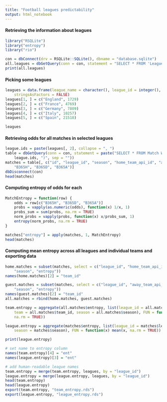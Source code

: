 ```yaml
---
title: "Football leagues predictability"
output: html_notebook
---
```


#### Retrieving the information about leagues
```r
library("RSQLite")
library("entropy")
library("rio")

con = dbConnect(drv = RSQLite::SQLite(), dbname = "database.sqlite")
all.leagues = dbGetQuery(conn = con, statement = "SELECT * FROM 'League' ")
print(all.leagues)
```

#### Picking some leagues

```r
leagues = data.frame(league_name = character(), league_id = integer(), 
    stringsAsFactors = FALSE)
leagues[1, ] = c("England", 1729)
leagues[2, ] = c("France", 4769)
leagues[3, ] = c("Germany", 7809)
leagues[4, ] = c("Italy", 10257)
leagues[5, ] = c("Spain", 21518)

leagues
```


#### Retrieving odds for all matches in selected leagues


```r
league.ids = paste(leagues[, 2], collapse = ", ")
table = dbGetQuery(conn = con, statement = paste("SELECT * FROM Match WHERE league_id IN (", 
    league.ids, ")", sep = ""))
matches = table[, c("id", "league_id", "season", "home_team_api_id", "away_team_api_id", 
    "B365H", "B365D", "B365A")]
dbDisconnect(con)
head(matches)
```

#### Computing entropy of odds for each

```r
MatchEntropy = function(row) {
    odds = row[c("B365H", "B365D", "B365A")]
    probs = vapply(as.numeric(odds), function(x) 1/x, 1)
    probs_sum = sum(probs, na.rm = TRUE)
    norm_probs = vapply(probs, function(x) x/probs_sum, 1)
    entropy(norm_probs, na.rm = TRUE)
}

matches["entropy"] = apply(matches, 1, MatchEntropy)
head(matches)
```

#### Computing mean entropy across all leagues and individual teams and exporting data

```r
home.matches = subset(matches, select = c("league_id", "home_team_api_id", 
    "season", "entropy"))
names(home.matches)[2] = "team_id"

guest.matches = subset(matches, select = c("league_id", "away_team_api_id", 
    "season", "entropy"))
names(guest.matches)[2] = "team_id"
all.matches = rbind(home.matches, guest.matches)

team.entropy = aggregate(all.matches$entropy, list(league_id = all.matches$league_id, 
    team = all.matches$team_id, season = all.matches$season), FUN = function(x) mean(x, 
    na.rm = TRUE))

league.entropy = aggregate(matches$entropy, list(league_id = matches$league_id, 
    season = matches$season), FUN = function(x) mean(x, na.rm = TRUE))

print(league.entropy)

# set name to entropy column
names(team.entropy)[4] = "ent"
names(league.entropy)[3] = "ent"

# add human-readable league names
team.entropy = merge(team.entropy, leagues, by = "league_id")
league.entropy = merge(league.entropy, leagues, by = "league_id")
head(team.entropy)
head(league.entropy)
export(team.entropy, "team_entropy.rds")
export(league.entropy, "league_entropy.rds")
```

